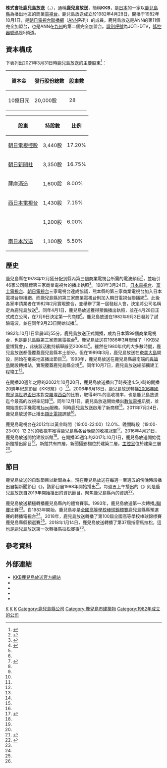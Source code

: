 {{Infobox company 
| name = 株式會社鹿兒島放送
| name_en = Kagoshima Broadcasting Corporation
| logo = Kkb logo.svg
| logo_size =
| logo_caption = 
| image = KKB Kagoshima Broadcasting Head 2017 01.JPG
| image_size = 250px
| image_caption = 鹿兒島放送總部
| type = [[股份公司|股份公司]]
| trading_name = KKB
| native_name = 株式会社鹿児島放送
| native_name_lang = ja
| traded_as = 
| local_code_name = JP
| local_code = 	9340001001013
| abbreviated_name = 
| foundation   = 1982年4月28日
| location     = {{JPN}} 〒890-8571<br />[[鹿兒島縣|鹿兒島縣]][[鹿兒島市|鹿兒島市]]與次郎二丁目5番12號<ref name="gaiyo">{{cite web|url=http://www.kkb.co.jp/company/company.php|script-title=ja:会社案内|accessdate=2020-08-23|publisher={{lang|ja|鹿児島放送}}|language=ja|deadurl=no|archive-date=2020-01-29|archive-url=https://web.archive.org/web/20200129091050/http://www.kkb.co.jp/company/company.php}}</ref>
| zip_code     = 
| telephone_no = 
| founder = 
| key_people   = 代表取締役[[總經理|社長]]：古山順一
| industry = 基於放送法的廣播電視業
| products = 
| assets = 59億7,100萬日圓<br/>（2021年3月底止）<ref name="kessan">{{cite web|url=https://catr.jp/settlements/349f1/216382|script-title=ja:株式会社鹿児島放送 第39期決算公告|accessdate=2021-11-10|publisher={{lang|ja|官報決算データベース}}|language=ja|deadurl=no|archive-date=2021-11-10|archive-url=https://web.archive.org/web/20211110132020/https://catr.jp/settlements/349f1/216382}}</ref>
| equity = 48億9,800萬日圓<br/>（2021年3月底止）<ref name="kessan"></ref>
| capital  = 10億[[日圓|日圓]]（2021年3月底止）<ref name="gaiyo"></ref>
| revenue  = 36億5,000萬日圓<br/>（2021年3月底止）<ref name="kessan"></ref>
| operating_income   = 1億3,200萬日圓<br/>（2021年3月底止）<ref name="kessan"></ref>
| net_income         = 8,700萬日圓<br/>（2021年3月底止）<ref name="kessan"></ref>
| market_value       =
| num_employees      = 94人<br/>（2019年7月1日止）<ref name="gaiyo"></ref>
| P/E ratio          =
| earnings per share =
| Net asset value    =
| accounting_period  = 每年3月31日
| major_shareholder =  [[朝日電視控股|朝日電視控股]]（17.2%）<br />[[朝日新聞社|朝日新聞社]]（16.75%）<ref>{{cite web|url=https://www.tele.soumu.go.jp/j/sys/media/index/chizyou.htm|script-title=ja:地上系放送事業者|accessdate=2020-08-19|publisher={{lang|ja|総務省}}|language=ja|deadurl=no|archive-date=2020-04-21|archive-url=https://web.archive.org/web/20200421232126/https://www.tele.soumu.go.jp/j/sys/media/index/chizyou.htm}}</ref>
| subsid = 
| homepage = {{url|http://www.kkb.co.jp/}}
| footnotes = 
| width = 325px
}}
{{頻道資訊
| 頻道名稱 = 鹿兒島放送<br/>{{lang|ja|鹿児島放送}}<br/>JOTI-DTV
| 頻道圖片檔案 =  <!--上方已有，此略-->
| 頻道圖片尺寸 = 
| 頻道圖片名稱 = 
| 所屬國家 = {{JPN}}
| 總部所在 = {{JPN}} 〒890-8571<br />[[鹿兒島縣|鹿兒島縣]][[鹿兒島市|鹿兒島市]]與次郎二丁目5番12號
| 播放地區 = [[鹿兒島縣|鹿兒島縣]]
| 開播日期 = 1982年10月1日
| 停播日期 = 
| 頻道類別 = 數位電視
| 視頻格式 = '''數位電視'''<br/>識別訊號：JOTI-DTV
| 收視率 = 
| 收視率調查時間 = 
| 收視率資料來源 = 
| 頻道口號 = 
| 擁有者 = 株式会社鹿兒島放送
| 持股者 = 
| 前頻道名稱 = 
| 被取代名稱 = 
| 集團其他頻道 = 
| 重播服務頻道 = 
| 頻道官方網站 = http://www.kkb.co.jp/
| 備註 =
| 無線電視供應商01 = 觀眾自行接收（數位電視）
| 無線電視頻道數01 = 36頻道（鹿兒島）<br/>遙控器代表數字：5
|}}
'''株式會社鹿兒島放送'''（{{jpn|j=株式会社鹿児島放送|hg=かごしまほうそう|rm=Kagoshima Hōsō|f=y}}，{{lang-en|Kagoshima Broadcasting Corporation}}），通稱'''鹿兒島放送'''，簡稱'''KKB'''，是[[日本|日本]]的一家以[[鹿兒島縣|鹿兒島縣]]為播出地區的商業[[電視台|電視台]]。鹿兒島放送成立於1982年4月28日，開播于1982年10月1日，是[[朝日電視台|朝日電視台]][[電視聯播網|聯播網]]（[[全日本新聞網|ANN]]系列）的成員。鹿兒島放送是ANN的第11個完全加盟台，也是ANN在[[九州_(日本)|九州]]的第二個完全加盟台。[[無線電台呼號|識別呼號]]為JOTI-DTV，[[頻道號碼|遙控器號碼]]是5頻道。

== 資本構成 ==
下表列出2021年3月31日時鹿兒島放送的主要股東<ref name="nenkan2021">{{cite book |author={{lang|ja|日本民間放送連盟}}|script-title=ja:『日本民間放送年鑑 2021』 |year=2021 |publisher={{lang|ja|コーケン出版}} |location=東京都 |isbn=9784990809065}}{{ja}}</ref>{{rp|481}}：
{| class="wikitable" style="text-align:right"
!資本金!!發行股份總數!!股東數
|-
|10億日元||20,000股||28
|}
{| class="wikitable"
!股東!!持股數!!比例
|-
|[[朝日電視控股|朝日電視控股]]||3,440股||17.20%
|-
|[[朝日新聞社|朝日新聞社]]||3,350股||16.75%
|-
|[[薩摩酒造|薩摩酒造]]||1,600股||{{0}}8.00%
|-
|[[西日本電視台|西日本電視台]]||1,430股||{{0}}7.15%
|-
|{{link-ja|農業協同組合中央會|農業協同組合中央会}}||1,200股||{{0}}6.00%
|-
|[[南日本放送|南日本放送]]||1,100股||{{0}}5.50%
|}

==歷史==
鹿兒島縣在1978年12月獲分配到縣內第三個商業電視台所需的電波頻段<ref name="shashi30">{{cite book |author={{lang|ja|鹿児島放送}}|script-title=ja:『鹿児島放送30年のあゆみ』 |year=2013 |publisher={{lang|ja|鹿児島放送}} |location=鹿兒島縣 |isbn=}}{{NCID|BC09739435}}{{ja}}</ref>{{rp|10}}，並吸引46家公司競標第三家商業電視台的播出執照<ref>{{cite news |author= |last= |first= |date= |title={{lang|ja|民放3局時代 - 鹿児島のテレビ新地図}} |url= |newspaper={{lang|ja|南日本新聞}} |location=鹿兒島縣 |access-date= }}</ref>。1981年3月24日，[[日本電視台|日本電視台]]、[[富士電視台|富士電視台]]、[[朝日電視台|朝日電視台]]三家電視台達成協議，熊本縣的第三家商業電視台加入日本電視台聯播網，而鹿兒島縣的第三家商業電視台則加入朝日電視台聯播網<ref>{{cite book |author={{lang|ja|30年史編纂委員会、熊本リビング新聞社}}|script-title=ja:『テレビ熊本30年史』 |year=2001 |publisher={{lang|ja|テレビ熊本}} |location=熊本縣 |isbn=}}{{NCID|BB00453990}}{{ja}}</ref>{{rp|88-89}}。此後各家申請業者在1982年2月實現整合，並舉辦了第一屆發起人會，決定將公司名稱定為鹿兒島放送<ref name="shashi30"></ref>{{rp|10}}。同年4月1日，鹿兒島放送獲得預備播出執照，並在4月28日正式成立公司，在7月9日決定第一代商標<ref name="shashi30"></ref>{{rp|10}}。鹿兒島放送在1982年9月3日發射了試驗電波，並在同年9月23日開始試播<ref name="history">{{cite web|url=http://www.kkb.co.jp/company/company-ayumi.php|script-title=ja:KKBのあゆみ|accessdate=2022-01-14|publisher={{lang|ja|鹿児島放送}}|language=ja|deadurl=no|archive-date=2021-11-30|archive-url=https://web.archive.org/web/20211130084702/http://www.kkb.co.jp/company/company-ayumi.php}}</ref>。

1982年10月1日早晨6時55分，鹿兒島放送正式開播，成為日本第99個商業電視台，也是鹿兒島縣第三家商業電視台<ref name="history"></ref>。鹿兒島放送在1986年3月舉辦了「KKB兒童博覽會」，此後該活動持續舉辦至2008年<ref name="history"></ref>。雖然在1980年代的大多數時間，鹿兒島放送都僅覆蓋鹿兒島縣本土部分。但在1989年3月，鹿兒島放送在[[奄美大島|奄美大島]]開設{{link-ja|名瀨轉播站|名瀬中継局}}，開始在奄美地區播出節目<ref name="shashi30"></ref>{{rp|20}}。1993年，鹿兒島放送在鹿兒島縣最南端的[[與論島|與論島]]開設轉播站，實現覆蓋鹿兒島縣全境<ref name="shashi30"></ref>{{rp|24}}。同年10月7日，鹿兒島放送總部擴建工程竣工<ref name="history"></ref>。

在開播20週年之際的2002年10月20日，鹿兒島放送播出了時長達4.5小時的開播20週年紀念節目《KKB祭》（{{lang|ja|キラキラステーション KKBまつり}}）<ref name="history"></ref>。2006年6月18日，鹿兒島放送轉播[[2006年國際足協世界盃|2006年國際足協世界盃]][[日本國家足球隊|日本]]對[[克羅地亞國家足球隊|克羅埃西亞]]的比賽，取得46%的高收視率，也是鹿兒島放送迄今最高的收視率記錄<ref name="shashi30"></ref>{{rp|40}}。同年12月1日，鹿兒島放送開始播出[[數位電視|數位電視]]訊號，並開始提供手機電視[[1seg|1seg]]服務。同時鹿兒島放送啟用了新商標<ref name="shashi30"></ref>{{rp|40}}。2011年7月24日，鹿兒島放送停止播出[[類比電視|類比電視]]訊號<ref name="shashi30"></ref>{{rp|52-53}}。

鹿兒島電視台在2012年以黃金時間（19:00-22:00）12.0%、晚間時段（19:00-23:00）12.2%的收視率獲得鹿兒島縣各台晚間的收視冠軍<ref name="shashi35">{{cite book |author={{lang|ja|鹿児島放送}}|script-title=ja:『鹿児島放送35年のあゆみ』 |year=2019 |publisher={{lang|ja|鹿児島放送}} |location=鹿兒島縣 |isbn=}}{{NCID|BC09738920}}{{ja}}</ref>{{rp|11}}。2016年4月21日，鹿兒島放送開始建設新館<ref name="shashi35"></ref>{{rp|17}}。在開播35週年的2017年10月1日，鹿兒島放送開始從新館播出節目<ref name="shashi35"></ref>{{rp|19}}。新館共有四層，新聞攝影棚位於建築二層，[[主控室|主控室]]位於建築三層<ref name="shashi35"></ref>{{rp|21}}。

==節目==
鹿兒島放送的自製節目以新聞為主。現在鹿兒島放送在每週一至週五的傍晚時段播出自製新聞節目《{{link-ja|KKB超級J頻道|KKBスーパーJチャンネル|J頻道+}}》。該節目自1998年開始播出<ref>{{cite web|url=http://www.kkb.co.jp/j-chan/j-chan.php|script-title=ja:Jチャンプラス|accessdate=2022-01-14|publisher={{lang|ja|鹿児島放送}}|language=ja|deadurl=no|archive-date=2021-12-07|archive-url=https://web.archive.org/web/20211207033737/http://www.kkb.co.jp/j-chan/j-chan.php}}</ref>。每週五上午播出的《{{link-ja|Desudesu。|ですです。}}》則是鹿兒島放送自2019年開始播出的資訊節目，聚焦鹿兒島縣內的資訊<ref>{{cite web|url=http://www.kkb.co.jp/jisya/desudesu/|script-title=ja:ですです。|accessdate=2022-01-14|publisher={{lang|ja|鹿児島放送}}|language=ja|deadurl=no|archive-date=2022-01-14|archive-url=https://web.archive.org/web/20220114151416/http://www.kkb.co.jp/jisya/desudesu/}}</ref>。

鹿兒島放送積極轉播鹿兒島縣內的體育賽事。1993年，鹿兒島放送第一次轉播[[日本職業足球聯賽|J聯賽]]比賽<ref name="history"></ref>。自1983年開始，鹿兒島亦是[[全國高等學校棒球錦標賽|全國高等學校棒球錦標賽]]鹿兒島縣縣預選賽的轉播電視台<ref name="shashi30"></ref>{{rp|12}}。2018年，鹿兒島放送轉播了第100屆全國高等學校棒球錦標賽鹿兒島縣縣預選賽<ref name="shashi35"></ref>{{rp|22}}。2018年1月14日，鹿兒島放送轉播了第37屆指宿馬拉松，這也是鹿兒島放送第一次轉播馬拉松賽事<ref name="shashi35"></ref>{{rp|23}}。

==參考資料==
{{reflist}}

== 外部連結 ==
{{commonscat|Kagoshima Broadcasting Corporation}}
* [http://www.kkb.co.jp/ KKB鹿兒島放送官方網站]
* {{Twitter|kkb5mobile|【公式】KKB鹿兒島放送}}
* {{Facebook|kkbjchan|鹿兒島放送}}
* {{Instagram|kkb5an|KKB鹿兒島放送官方}}
* {{YouTube|c=UCAhZnTMHk-TPyDzT0rt34IQ|KKB}}

{{ANN}}
{{Tv-kyushuoki}}
[[Category:日本的電視台|K]]
[[Category:1982年日本建立|K]]
[[Category:全日本新聞網|K]]
[[Category:鹿兒島縣公司|Category:鹿兒島縣公司]]
[[Category:鹿兒島市建築物|Category:鹿兒島市建築物]]
[[Category:1982年成立的公司|Category:1982年成立的公司]]